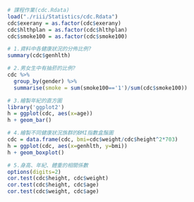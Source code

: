 ```{r}
# 課程作業(cdc.Rdata)
load("./riii/Statistics/cdc.Rdata")
cdc$exerany = as.factor(cdc$exerany)
cdc$hlthplan = as.factor(cdc$hlthplan)
cdc$smoke100 = as.factor(cdc$smoke100)
```


```{r}
# 1.資料中各健康狀況的分佈比例?
summary(cdc$genhlth)
```


```{r}
# 2.男女生中有抽菸的比例?
cdc %>%
  group_by(gender) %>%
  summarise(smoke = sum(smoke100=='1')/sum(cdc$smoke100))
```


```{r}
# 3.繪製年紀的直方圖
library('ggplot2')
h = ggplot(cdc, aes(x=age))
h + geom_bar()
```


```{r}
# 4.繪製不同健康狀況族群的BMI指數盒鬚圖
cdc = data.frame(cdc, bmi=cdc$weight/cdc$height^2*703)
h = ggplot(cdc, aes(x=genhlth, y=bmi))
h + geom_boxplot()
```


```{r}
# 5.身高、年紀、體重的相關係數
options(digits=2)
cor.test(cdc$height, cdc$weight)
cor.test(cdc$height, cdc$age)
cor.test(cdc$weight, cdc$age)
```
